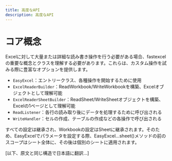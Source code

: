 ```yaml
---
title: 高度なAPI
description: 高度なAPI
---
```


# コア概念

Excelに対して大量または詳細な読み書き操作を行う必要がある場合、fastexcelの重要な概念とクラスを理解する必要があります。これらは、カスタム操作を試みる際に豊富なオプションを提供します。

- `EasyExcel`：エントリークラス、各種操作を開始するために使用
- `ExcelReaderBuilder`：ReadWorkbook/WriteWorkbookを構築、Excelオブジェクトとして理解可能
- `ExcelReaderSheetBuilder`：ReadSheet/WriteSheetオブジェクトを構築、Excelの1ページとして理解可能
- `ReadListener`：各行の読み取り後にデータを処理するために呼び出される
- `WriteHandler`：セルの作成、テーブルの作成などの各操作で呼び出される

すべての設定は継承され、Workbookの設定はSheetに継承されます。そのため、EasyExcelでパラメータを設定する際、EasyExcel...sheet()メソッドの前のスコープはシート全体に、その後は個別のシートに適用されます。

[以下、原文と同じ構造で日本語に翻訳...] 
